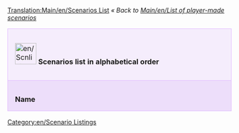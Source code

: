 [[Translation:Main/en/Scenarios List]]
''« Back to [[Main/en/List of player-made scenarios]]''

{| cellspacing="3" class="mainpagetable" align="center" width="100%"
|- valign="top" 
|colspan="11" style="font-size: 100%; BACKGROUND-COLOR: #F5EDFC; border: 1px solid #E1BBFF; margin: 0; padding: 1em; text-align: left; width:14%"|[[File:en/Scnlist-alphabetical.png|48px]] <font size="3">'''Scenarios list in alphabetical order'''</font>
|-
|style="font-size: 100%; BACKGROUND-COLOR: #EDDEFA; border: 1px solid #E1BBFF; margin: 0; padding: 1em 1em 0em 1em; text-align: left;"|'''Name'''
|style="font-size: 100%; BACKGROUND-COLOR: #EDDEFA; border: 1px solid #E1BBFF; margin: 0; padding: 1em 1em 0em 1em; text-align: left;"|'''Description'''
|style="font-size: 100%; BACKGROUND-COLOR: #EDDEFA; border: 1px solid #E1BBFF; margin: 0; padding: 1em 1em 0em 1em; text-align: left;"|'''Difficulty'''
|style="font-size: 100%; BACKGROUND-COLOR: #EDDEFA; border: 1px solid #E1BBFF; margin: 0; padding: 1em 1em 0em 1em; text-align: left;"|'''Setting'''
|style="font-size: 100%; BACKGROUND-COLOR: #EDDEFA; border: 1px solid #E1BBFF; margin: 0; padding: 1em 1em 0em 1em; text-align: left;"|'''Size'''
|style="font-size: 100%; BACKGROUND-COLOR: #EDDEFA; border: 1px solid #E1BBFF; margin: 0; padding: 1em 1em 0em 1em; text-align: left;"|'''Relief'''
|style="font-size: 100%; BACKGROUND-COLOR: #EDDEFA; border: 1px solid #E1BBFF; margin: 0; padding: 1em 1em 0em 1em; text-align: left;"|'''Towns'''
|style="font-size: 100%; BACKGROUND-COLOR: #EDDEFA; border: 1px solid #E1BBFF; margin: 0; padding: 1em 1em 0em 1em; text-align: left;"|'''Industries'''
|style="font-size: 100%; BACKGROUND-COLOR: #EDDEFA; border: 1px solid #E1BBFF; margin: 0; padding: 1em 1em 0em 1em; text-align: left;"|'''Based on Real World'''
|style="font-size: 100%; BACKGROUND-COLOR: #EDDEFA; border: 1px solid #E1BBFF; margin: 0; padding: 1em 1em 0em 1em; text-align: left;"|'''OpenTTD Version'''
|style="font-size: 100%; BACKGROUND-COLOR: #EDDEFA; border: 1px solid #E1BBFF; margin: 0; padding: 1em 1em 0em 1em; text-align: left;"|'''Author'''

{{en/ScenariosListRow|name=[[Main/en/(Don't) Hurt Your Eyes ;-)|(Don't) Hurt Your Eyes ;-)]]
|description=A toyland map made with the original TTD
|difficulty=[[Main/en/Scenario by Difficulty - Normal|Normal]]
|setting=[[Main/en/Scenario by Setting - Toyland|Toyland]]
|size=[[Main/en/Scenarios by Size 256x256|256x256]]
|relief=[[Main/en/Flat Scenarios|Flat]]
|towns=Normal 
|industries=[[Main/en/Scenarios by Quantity of Industries - Normal|Normal]]
|realworld=no 
|version=any
|author=[[Archive/en/Sleepie|Sleepie]] 
}}

{{en/ScenariosListRow|name=[[Main/en/A Mars Odyssey|A Mars Odyssey v0.5]]
|description=
|difficulty=[[Main/en/Scenario by Difficulty - Easy|Easy]]
|setting=[[Main/en/Scenario by Setting - Special|Special (Mars)]]
|size=[[Main/en/Scenarios by Size 256x256|256x256]]
|relief=[[Main/en/Flat Scenarios|Flat]]
|towns=Normal
|industries=[[Main/en/Scenarios by Quantity of Industries - Normal|Normal]]
|realworld=no
|version=0.5.0
|author=Ominus
}}

{{en/ScenariosListRow|name=[[Main/en/Alexander to Karthoum|Alexander to Karthoum]]
|description=based on a heightmap for the [http://www.wikipedia.org/wiki/Nile Nile]
|difficulty=[[Main/en/Scenario by Difficulty - Normal|Normal]]
|setting=[[Main/en/Scenario by Setting - Sub-Tropical|Sub-Tropical]]
|size=[[Main/en/Scenarios by Size 512x2048|512x2048]]
|relief=[[Main/en/Flat Scenarios|Flat]]
|towns=Normal
|industries=[[Main/en/Scenarios by Quantity of Industries - Normal|Normal]]
|realworld=[[Main/en/Scenarios Based on Real World|The Nile from the delta to Karthoum]]
|version=0.5.0
|author=thebrightside
}}

{{en/ScenariosListRow|name=[[Main/en/Europe|CarstsEuropeScenario]]
|description=Europe based on NASA SRTM-Data
|difficulty=[[Main/en/Scenario by Difficulty - Normal|Normal]]
|setting=[[Main/en/Scenario by Setting - Temperate|Temperate]]
|size=[[Main/en/Scenarios by Size 2048x2048|2048x2048]]
|relief=[[Main/en/Mixed Relief Scenarios|Mixed]]
|towns=High
|industries=[[Main/en/Scenarios by Quantity of Industries - High|High]]
|realworld=[[Main/en/Scenarios Based on Real World|Europe]]
|version=0.5.0
|author=[[Archive/en/CARST|CARST]]
}}

{{en/ScenariosListRow|name=[[Main/en/CarstsMonsterScenario v3|CarstsMonsterScenario_v3]]
|description=Hundreds of cities and industries
|difficulty=[[Main/en/Scenario by Difficulty - Easy|Easy]]
|setting=[[Main/en/Scenario by Setting - Temperate|Temperate]]
|size=[[Main/en/Scenarios by Size 2048x2048|2048x2048]]
|relief=[[Main/en/Flat Scenarios|Flat]]
|towns=High
|industries=[[Main/en/Scenarios by Quantity of Industries - High|High]]
|realworld=no
|version=0.5.0
|author=[[Archive/en/CARST|CARST]]
}}

{{en/ScenariosListRow|name=[[Main/en/CarstsTrainingScenario v3|CarstsTrainingScenario_v3]]
|description=Six-city training ground
|difficulty=[[Main/en/Scenario by Difficulty - Easy|Easy]]
|setting=[[Main/en/Scenario by Setting - Temperate|Temperate]]
|size=[[Main/en/Scenarios by Size 256x256|256x256]]
|relief=[[Main/en/Very Flat Scenarios|Very Flat]]
|towns=Low
|industries=[[Main/en/Scenarios by Quantity of Industries - High|High]]
|realworld=no
|version=0.6.0
|author=[[Archive/en/CARST|CARST]]
}}

{{en/ScenariosListRow|name=[[Main/en/CarstsWorldScenario|CarstsWorldScenario]]
|description=Planet earth based on satellite-data
|difficulty=[[Main/en/Scenario by Difficulty - Normal|Normal]]
|setting=[[Main/en/Scenario by Setting - Temperate|Temperate]]
|size=[[Main/en/Scenarios with greater Size than 2048x2048 or Size not listed|8192x4096]]
|relief=[[Main/en/Mixed Relief Scenarios|Mixed]]
|towns=Normal
|industries=[[Main/en/Scenarios by Quantity of Industries - Normal|Normal]]
|realworld=[[Main/en/Scenarios Based on Real World|Earth]]
|version=0.6.0
|author=[[Archive/en/CARST|CARST]]
}}

{{en/ScenariosListRow|name=[[Main/en/Chatham Islands|Chatham Islands v0.5]]
|description=New Zealand's [http://www.wikipedia.org/wiki/Chatham_Islands Chatham Islands]
|difficulty=[[Main/en/Scenario by Difficulty - Normal|Normal]]
|setting=[[Main/en/Scenario by Setting - Sub-Tropical|Sub-Tropical]]
|size=[[Main/en/Scenarios by Size 1024x1024|1024x1024]]
|relief=[[Main/en/Hilly Scenarios|Hilly]]
|towns=High
|industries=[[Main/en/Scenarios by Quantity of Industries - High|High]]
|realworld=[[Main/en/Scenarios Based on Real World|Chatham Islands (Terrain only)]]
|version=0.5.0
|author=Ominus
}}

{{en/ScenariosListRow|name=[[Main/en/Climb up the Mountains|Climb up the Mountains]]
|description=Made with the original TTD
|difficulty=[[Main/en/Scenario by Difficulty - Normal|Normal]]
|setting=[[Main/en/Scenario by Setting - Sub-Arctic|Sub-Arctic]]
|size=[[Main/en/Scenarios by Size 256x256|256x256]]
|relief=[[Main/en/Mixed Relief Scenarios|Mixed]]
|towns=Normal
|industries=[[Main/en/Scenarios by Quantity of Industries - Normal|Normal]]
|realworld=no
|version=any
|author=[[Archive/en/Sleepie|Sleepie]]
}}

{{en/ScenariosListRow|name=[[Main/en/Colorado|Colorado]]
|description=A scenario representing the US state of Colorado.
|difficulty=[[Main/en/Scenario by Difficulty - Hard|Hard]]
|setting=[[Main/en/Scenario by Setting - Sub-Tropical|Sub-Tropical]]
|size=[[Main/en/Scenarios by Size 256x256|256x256]]
|relief=[[Main/en/Mixed Relief Scenarios|Mixed]]
|towns=High
|industries=[[Main/en/Scenarios by Quantity of Industries - Normal|Normal]]
|realworld=Yes
|version=1.10.0
|author=[[Archive/en/DonaldDuck|DonaldDuck]]
}}

{{en/ScenariosListRow|name=[[Main/en/Cuba|Cuba]]
|description=Real-life Cuba
|difficulty=[[Main/en/Scenario by Difficulty - Normal|Normal]]
|setting=[[Main/en/Scenario by Setting - Sub-Tropical|Sub-Tropical]]
|size=[[Main/en/Scenarios by Size 1024x512|1024x512]]
|relief=[[Main/en/Mixed Relief Scenarios|Mixed]]
|towns=Normal
|industries=[[Main/en/Scenarios by Quantity of Industries - Normal|Normal]]
|realworld=Yes
|version=0.6.0
|author=[[Archive/en/pasisti|pasisti]]
}}

{{en/ScenariosListRow|name=[[Main/en/Dale of Scandy|Dale of Scandy]]
|description=A very nice sub-arctic map
|difficulty=[[Main/en/Scenario by Difficulty - Normal|Normal]]
|setting=[[Main/en/Scenario by Setting - Sub-Arctic|Sub-Arctic]]
|size=[[Main/en/Scenarios by Size 256x256|256x256]]
|relief=[[Main/en/Mountainous Scenarios|Mountainous]]
|towns=Normal
|industries=[[Main/en/Scenarios by Quantity of Industries - High|High]]
|realworld=no
|version=0.4.5
|author=George
}}

{{en/ScenariosListRow|name=[[Main/en/Denmark|Denmark]]
|description=
|difficulty=[[Main/en/Scenario by Difficulty - Normal|Normal]]
|setting=[[Main/en/Scenario by Setting - Temperate|Temperate]]
|size=[[Main/en/Scenarios by Size 1024x1024|1024x1024]]
|relief=[[Main/en/Flat Scenarios|Flat]]
|towns=High
|industries=[[Main/en/Scenarios by Quantity of Industries - Normal|Normal]]
|realworld=[[Main/en/Scenarios Based on Real World|Denmark]]
|version=0.5.1-RC2
|author=Kristian Rasmussen
}}

{{en/ScenariosListRow|name=[[Main/en/Desert Tracking|Desert Tracking]]
|description=A long island, [...] a good place to practice building networks
|difficulty=[[Main/en/Scenario by Difficulty - Normal|Normal]]
|setting=[[Main/en/Scenario by Setting - Sub-Tropical|Sub-Tropical]]
|size=[[Main/en/Scenarios by Size 256x512|256x512]]
|relief=[[Main/en/Mixed Relief Scenarios|Mixed]]
|towns=Low (11)
|industries=[[Main/en/Scenarios by Quantity of Industries - Normal|Normal]]
|realworld=no
|version=Nightly r10026
|author=Deep Blue
}}

{{en/ScenariosListRow|name=[[Main/en/Echo|Echo]]
|description=two main sub-tropical continents
|difficulty=[[Main/en/Scenario by Difficulty - Normal|Normal]]
|setting=[[Main/en/Scenario by Setting - Sub-Tropical|Sub-Tropical]]
|size=[[Main/en/Scenarios by Size 256x256|256x256]]
|relief=[[Main/en/Hilly Scenarios|Hilly]]
|towns=Normal
|industries=[[Main/en/Scenarios by Quantity of Industries - Low|Low]]
|realworld=no
|version=0.4.5
|author=S. Morris (Jungle)
}}






{{en/ScenariosListRow|name=[[Main/en/Flevoland|Flevoland]]
|description=Flevoland is a province of the Netherlands and one of the famous polders. The dikes prevent the towns and cities from flooding. Accidentally removing a part of the dike, will really get things under water. The scenario starts at 1984, year of founding the town Zeewolde. (Youngest town of the Netherlands)
|difficulty=[[Main/en/Scenario by Difficulty - Easy|Easy]]
|setting=[[Main/en/Scenario by Setting - Temperate|Temperate]]
|size=[[Main/en/Scenarios by Size 512x512|512x512]]
|relief=[[Main/en/Very Flat Scenarios|Very Flat]]
|towns=Low
|industries=[[Main/en/Scenarios by Quantity of Industries - Normal|Normal]]
|realworld=[[Main/en/Scenarios Based on Real World|Flevoland]]
|version=0.6.3
|author=[[Archive/en/PSVSupporter|PSVSupporter]]
}}









{{en/ScenariosListRow|name=[[Main/en/Florida|Florida v0.1]]
|description=
|difficulty=[[Main/en/Scenario by Difficulty - Easy|Easy]]
|setting=[[Main/en/Scenario by Setting - Temperate|Temperate]]
|size=[[Main/en/Scenarios by Size 512x512|512x512]]
|relief=[[Main/en/Very Flat Scenarios|Very Flat]]
|towns=High
|industries=[[Main/en/Scenarios by Quantity of Industries - Normal|Normal]]
|realworld=[[Main/en/Scenarios Based on Real World|Florida]]
|version=0.5.0
|author=James Kirk aka Carskick
}}

{{en/ScenariosListRow|name=[[Main/en/Fractal Landscape|Fractal Landscape]][[File:en/Fractal Landscape ss1.png|128px]]
|description='''Fractal Landscape''' models the Mandelbrot set as a sea surrounded by cliffs and capes, with an island in the form of a Julia set and two lakes in the form of Sierpinski carpets!
|difficulty=[[Main/en/Scenario by Difficulty - Easy|Easy]]
|setting=[[Main/en/Scenario by Setting - Temperate|Temperate]]
|size=[[Main/en/Scenarios by Size 512x512|512x512]]
|relief=[[Main/en/Mixed Relief Scenarios|Mixed]]
|towns=Normal
|industries=[[Main/en/Scenarios by Quantity of Industries - Normal|Normal]]
|realworld=no
|version=0.5.3
|author=CMG Lee
}}

{{en/ScenariosListRow|name=[[Main/en/Get Your Ships|Get Your Ships!]]
|description=
|difficulty=[[Main/en/Scenario by Difficulty - Hard|Hard]]
|setting=[[Main/en/Scenario by Setting - Temperate|Temperate]]
|size=[[Main/en/Scenarios by Size 128x512|512x128]]
|relief=[[Main/en/Mixed Relief Scenarios|Mixed]]
|towns=Low
|industries=[[Main/en/Scenarios by Quantity of Industries - Low|Low]]
|realworld=no
|version=0.5.0
|author=[[Archive/en/ZxBiohazardZx|ZxBiohazardZx]]
}}

{{en/ScenariosListRow|name=[[Main/en/Iceland|Iceland]]
|description=orginal town names and landscape
|difficulty=[[Main/en/Scenario by Difficulty - Normal|Normal]]
|setting=[[Main/en/Scenario by Setting - Sub-Arctic|Sub-Arctic]]
|size=[[Main/en/Scenarios by Size 512x512|512x512]]
|relief=[[Main/en/Hilly Scenarios|Hilly]]
|towns=Low
|industries=[[Main/en/Scenarios by Quantity of Industries - Low|Low]]
|realworld=[[Main/en/Scenarios Based on Real World|Iceland]]
|version=0.5.0
|author=Knartz
}}

{{en/ScenariosListRow|name=[[Main/en/Islands|Islands]]
|description=included by default
|difficulty=[[Main/en/Scenario by Difficulty - Normal|Normal]]
|setting=[[Main/en/Scenario by Setting - Sub-Tropical|Sub-Tropical]]
|size=[[Main/en/Scenarios by Size 128x128|128x128]]
|relief=[[Main/en/Hilly Scenarios|Hilly]]
|towns=Normal
|industries=[[Main/en/Scenarios by Quantity of Industries - Normal|Normal]]
|realworld=no
|version=0.4.5
|author=Zimri
}}

{{en/ScenariosListRow|name=[[Main/en/Italy|Italy Scenario v.035]]
|description=
|difficulty=[[Main/en/Scenario by Difficulty - Easy|Easy]]
|setting=[[Main/en/Scenario by Setting - Temperate|Temperate]]
|size=[[Main/en/Scenarios by Size 2048x2048|2048x2048]]
|relief=[[Main/en/Mixed Relief Scenarios|Mixed]]
|towns=High
|industries=[[Main/en/Scenarios by Quantity of Industries - High|High]]
|realworld=[[Main/en/Scenarios Based on Real World|Italy]]
|version=0.5.0-RC4
|author=Mikima
}}

{{en/ScenariosListRow|name=[[Main/en/Jamaica|Jamaica]]
|description=great potential to exploit the whole island
|difficulty=[[Main/en/Scenario by Difficulty - Hard|Hard]]
|setting=[[Main/en/Scenario by Setting - Sub-Tropical|Sub-Tropical]]
|size=[[Main/en/Scenarios by Size 256x256|256x256]]
|relief=[[Main/en/Flat Scenarios|Flat]]
|towns=Normal
|industries=[[Main/en/Scenarios by Quantity of Industries - High|High]]
|realworld=[[Main/en/Scenarios Based on Real World|Jamaica]]
|version=0.5.2
|author=Luukland
}}

{{en/ScenariosListRow|name=[[Main/en/Kloof|Kloof]]
|description=A map at the highest height level divided by a big canyon
|difficulty=[[Main/en/Scenario by Difficulty - Easy|Easy]]
|setting=[[Main/en/Scenario by Setting - Temperate|Temperate]]
|size=[[Main/en/Scenarios by Size 512x512|512x512]]
|relief=[[Main/en/Mixed Relief Scenarios|Mixed]]
|towns=High
|industries=[[Main/en/Scenarios by Quantity of Industries - Normal|Normal]]
|realworld=no
|version=0.5.0
|author=thebrightside
}}

{{en/ScenariosListRow|name=[[Main/en/Kritschgau|Kritschgau]]
|description=A city of 310 000, made up of numerous districts interconnected with highways.
|difficulty=[[Main/en/Scenario by Difficulty - Normal|Normal]]
|setting=[[Main/en/Scenario by Setting - Temperate|Temperate]]
|size=[[Main/en/Scenarios by Size 256x256|256x256]]
|relief=[[Main/en/Flat Scenarios|Flat]]
|towns=High
|industries=None
|realworld=No
|version=[[Main/en/Nightly build|nightly]] r14110 or newer
|author=[[Archive/en/Jupix|Jupix]]
}}

{{en/ScenariosListRow|name=[[Main/en/Lakes|Lakes]]
|description=A map made with the original TTD
|difficulty=[[Main/en/Scenario by Difficulty - Normal|Normal]]
|setting=[[Main/en/Scenario by Setting - Temperate|Temperate]]
|size=[[Main/en/Scenarios by Size 256x256|256x256]]
|relief=[[Main/en/Mixed Relief Scenarios|Mixed]]
|towns=Normal
|industries=[[Main/en/Scenarios by Quantity of Industries - High|High]]
|realworld=no
|version=any
|author=[[Archive/en/Sleepie|Sleepie]]
}}

{{en/ScenariosListRow|name=[[Main/en/Land of Floods|Land of Floods v0.5]]
|description=
|difficulty=[[Main/en/Scenario by Difficulty - Normal|Normal]]
|setting=[[Main/en/Scenario by Setting - Temperate|Temperate]]
|size=[[Main/en/Scenarios by Size 256x256|256x256]]
|relief=[[Main/en/Very Flat Scenarios|Very Flat]]
|towns=Normal
|industries=[[Main/en/Scenarios by Quantity of Industries - Normal|Normal]]
|realworld=no
|version=0.5.0
|author=Ominus
}}

{{en/ScenariosListRow|name=[[Main/en/Latvia|Latvia]]
|description= Map of Latvia and some of neighboring countries.
|difficulty=[[Main/en/Scenario by Difficulty - Normal|Normal]]
|setting=[[Main/en/Scenario by Setting - Temperate|Temperate]]
|size=[[Main/en/Scenarios by Size 512x512|512x512]]
|relief=[[Main/en/Mixed Relief Scenarios|Mixed]]
|towns=Normal
|industries=[[Main/en/Scenarios by Quantity of Industries - Normal|Normal]]
|realworld=[[Main/en/Scenarios Based on Real World|Latvia]]
|version=0.6.0 beta3
|author=Pendrokar
}}

{{en/ScenariosListRow|name=[[Main/en/Lithuania|Lithuania]]
|description= Map of Lithuania and some of neighboring countries.
|difficulty=[[Main/en/Scenario by Difficulty - Normal|Normal]]
|setting=[[Main/en/Scenario by Setting - Temperate|Temperate]]
|size=[[Main/en/Scenarios by Size 512x512|512x512]]
|relief=[[Main/en/Mixed Relief Scenarios|Mixed]]
|towns=Normal
|industries=[[Main/en/Scenarios by Quantity of Industries - Normal|Normal]]
|realworld=[[Main/en/Scenarios Based on Real World|Lithuania]]
|version=0.7.0
|author=carnifex, brisky
}}

{{en/ScenariosListRow|name=[[Main/en/Malta|Malta]]
|description=Malta, Gozo, Comino based on SRTM-3 Data
|difficulty=[[Main/en/Scenario by Difficulty - Easy|Easy]]
|setting=[[Main/en/Scenario by Setting - Sub-Tropical|Sub-Tropical]]
|size=[[Main/en/Scenarios by Size 512x1024|512x1024]]
|relief=[[Main/en/Hilly Scenarios|Hilly]]
|towns=Normal
|industries=[[Main/en/Scenarios by Quantity of Industries - Normal|Normal]]
|realworld=[[Main/en/Scenarios Based on Real World|Malta]]
|version=0.6.0-beta3
|author=[[Archive/en/Daisayah|Daisayah]]
}}

{{en/ScenariosListRow|name=[[Main/en/New Zealand North Island|New Zealand North Island]]
|description=The North Island
|difficulty=[[Main/en/Scenario by Difficulty - Normal|Normal]]
|setting=[[Main/en/Scenario by Setting - Temperate|Temperate]]
|size=[[Main/en/Scenarios by Size 2048x2048|2048x2048]]
|relief=[[Main/en/Mixed Relief Scenarios|Mixed]]
|towns=Low 
|industries=[[Main/en/Scenarios by Quantity of Industries - Normal|Normal]]
|realworld=[[Main/en/Scenarios Based on Real World|New Zealand]]
|version=0.6.1-RC1
|author=sootynz
}}

{{en/ScenariosListRow|name=[[Main/en/New Zealand South Island arctic|New Zealand South Island arctic]]
|description=The South Island
|difficulty=[[Main/en/Scenario by Difficulty - Normal|Normal]]
|setting=[[Main/en/Scenario by Setting - Sub-Arctic|Sub-Arctic]]
|size=[[Main/en/Scenarios by Size 1024x1024|1024x1024]]
|relief=[[Main/en/Mixed Relief Scenarios|Mixed]]
|towns=Normal 
|industries=[[Main/en/Scenarios by Quantity of Industries - Normal|Normal]]
|realworld=[[Main/en/Scenarios Based on Real World|New Zealand]]
|version=0.6.1-RC1
|author=sootynz
}}

{{en/ScenariosListRow|name=[[Main/en/Northumberland, England|Northumberland, England]]
|description=Representation of Northumberland
|difficulty=[[Main/en/Scenario by Difficulty - Normal|Normal]]
|setting=[[Main/en/Scenario by Setting - Temperate|Temperate]]
|size=[[Main/en/Scenarios by Size 1024x512|1024x512]]
|relief=[[Main/en/Mixed Relief Scenarios|Mixed]]
|towns=Low 
|industries=[[Main/en/Scenarios by Quantity of Industries - Low|Low]]
|realworld=[[Main/en/Scenarios Based on Real World|England]]
|version=0.6.3
|author=Pete Loud
}}

{{en/ScenariosListRow|name=[[Main/en/Snowy Highlands|Snowy Highlands v0.5]]
|description=
|difficulty=[[Main/en/Scenario by Difficulty - Normal|Normal]]
|setting=[[Main/en/Scenario by Setting - Sub-Arctic|Sub-Arctic]]
|size=[[Main/en/Scenarios by Size 2048x2048|2048x2048]]
|relief=[[Main/en/Hilly Scenarios|Hilly]]
|towns=Normal
|industries=[[Main/en/Scenarios by Quantity of Industries - Normal|Normal]]
|realworld=no
|version=0.5.0-RC5
|author=[[Archive/en/Sleepie|Sleepie]]
}}

{{en/ScenariosListRow|name=[[Main/en/South West France|South West France]]
|description=Great South West of France
|difficulty=[[Main/en/Scenario by Difficulty - Normal|Normal]]
|setting=[[Main/en/Scenario by Setting - Temperate|Temperate]]
|size=[[Main/en/Scenarios by Size 512x512|512x512]]
|relief=[[Main/en/Mixed Relief Scenarios|Mixed]]
|towns=High
|industries=[[Main/en/Scenarios by Quantity of Industries - Normal|Normal]]
|realworld=[[Main/en/Scenarios Based on Real World|South West, France]]
|version=0.7.0
|author=[[Archive/en/Piccolo|Piccolo]]
}}

{{en/ScenariosListRow|name=[[Main/en/South Yorkshire|South Yorkshire]]
|description=Large scale map of South Yorkshire, England.
|difficulty=[[Main/en/Scenario by Difficulty - Normal|Normal]]
|setting=[[Main/en/Scenario by Setting - Temperate|Temperate]]
|size=[[Main/en/Scenarios by Size 512x512|512x512]]
|relief=[[Main/en/Mixed Relief Scenarios|Mixed]]
|towns=Normal 
|industries=[[Main/en/Scenarios by Quantity of Industries - Normal|Normal]]
|realworld=[[Main/en/Scenarios Based on Real World|South Yorkshire]]
|version=nightly after 14462
|author=sootynz
}}

{{en/ScenariosListRow|name=[[Main/en/Super Britania|Super Britania]]
|description=
|difficulty=[[Main/en/Scenario by Difficulty - Normal|Normal]]
|setting=[[Main/en/Scenario by Setting - Temperate|Temperate]]
|size=[[Main/en/Scenarios by Size 256x256|256x256]]
|relief=[[Main/en/Flat Scenarios|Flat]]
|towns=Normal
|industries=[[Main/en/Scenarios by Quantity of Industries - Normal|Normal]]
|realworld=no
|version=0.4.5
|author=George
}}

{{en/ScenariosListRow|name=[[Main/en/The Barrens|The Barrens]]
|description=
|difficulty=[[Main/en/Scenario by Difficulty - Normal|Normal]]
|setting=[[Main/en/Scenario by Setting - Sub-Tropical|Sub-Tropical]]
|size=[[Main/en/Scenarios by Size 512x512|512x512]]
|relief=[[Main/en/Mixed Relief Scenarios|Mixed]]
|towns=Normal
|industries=[[Main/en/Scenarios by Quantity of Industries - High|High]]
|realworld=no
|version=0.6.0-beta2
|author=[[Archive/en/Tirdun]]
}}

{{en/ScenariosListRow|name=[[Main/en/The Isles|The Isles v1.1]]
|description=
|difficulty=[[Main/en/Scenario by Difficulty - Normal|Normal]]
|setting=[[Main/en/Scenario by Setting - Sub-Tropical|Sub-Tropical]]
|size=[[Main/en/Scenarios by Size 1024x1024|1024x1024]]
|relief=[[Main/en/Flat Scenarios|Flat]]
|towns=High
|industries=[[Main/en/Scenarios by Quantity of Industries - Normal|Normal]]
|realworld=no
|version=0.4.8
|author=thebrightside
}}

{{en/ScenariosListRow|name=[[Main/en/Toy Train|Toy Train]]
|description=
|difficulty=[[Main/en/Scenario by Difficulty - Hard|Hard]]
|setting=[[Main/en/Scenario by Setting - Toyland|Toyland]]
|size=[[Main/en/Scenarios by Size 256x256|256x256]]
|relief=[[Main/en/Mountainous Scenarios|Mountainous]]
|towns=Low
|industries=[[Main/en/Scenarios by Quantity of Industries - Normal|Normal]]
|realworld=no
|version=0.4.5
|author=Purno
}}

{{en/ScenariosListRow|name=[[Main/en/Tropical River|Tropical River]]
|description=
|difficulty=[[Main/en/Scenario by Difficulty - Normal|Normal]]
|setting=[[Main/en/Scenario by Setting - Sub-Tropical|Sub-Tropical]]
|size=[[Main/en/Scenarios by Size 128x1024|128x1024]]
|relief=[[Main/en/Very Flat Scenarios|Very Flat]]
|towns=Normal
|industries=[[Main/en/Scenarios by Quantity of Industries - Normal|Normal]]
|realworld=no
|version=0.4.8
|author=Viole Falushe
}}

{{en/ScenariosListRow|name=[[Main/en/United Kingdom|United Kingdom v1.0]]
|description=Based off height map data from NASA
|difficulty=[[Main/en/Scenario by Difficulty - Easy|Easy]]
|setting=[[Main/en/Scenario by Setting - Temperate|Temperate]]
|size=[[Main/en/Scenarios by Size 2048x2048|2048x2048]]
|relief=[[Main/en/Mixed Relief Scenarios|Mixed]]
|towns=Normal
|industries=[[Main/en/Scenarios by Quantity of Industries - High|High]]
|realworld=[[Main/en/Scenarios Based on Real World|United Kingdom]]
|version=0.5.0
|author=JonScaife
}}

{{en/ScenariosListRow|name=[[Main/en/Verdant Islands|Verdant Islands]]
|description=
|difficulty=[[Main/en/Scenario by Difficulty - Normal|Normal]]
|setting=[[Main/en/Scenario by Setting - Temperate|Temperate]]
|size=[[Main/en/Scenarios by Size 256x256|256x256]]
|relief=[[Main/en/Mountainous Scenarios|Mountainous]]
|towns=Normal
|industries=[[Main/en/Scenarios by Quantity of Industries - High|High]]
|realworld=no
|version=0.6.0-beta2
|author=[[Archive/en/Tirdun]]
}}

{{en/ScenariosListRow|name=[[Main/en/Water and Mountains|Water and Mountains v1.0]]
|description=
|difficulty=[[Main/en/Scenario by Difficulty - Normal|Normal]]
|setting=[[Main/en/Scenario by Setting - Temperate|Temperate]]
|size=[[Main/en/Scenarios by Size 512x512|512x512]]
|relief=[[Main/en/Hilly Scenarios|Hilly]]
|towns=Low
|industries=[[Main/en/Scenarios by Quantity of Industries - Low|Low]]
|realworld=no
|version=Nightly r8148 (0.6.x)
|author=[[Archive/en/Sleepie|Sleepie]]
}}

{{en/ScenariosListRow|name=[[Main/en/Whistler|Whistler]]
|minimap=Scenario_whistler.gif
|screenshot=Scenario_whistler2.gif
|description=Small, fun and easy map. Can you transport everything? Starts at 1.1.2008.
|difficulty=[[Main/en/Scenario by Difficulty - Easy|Easy]]
|setting=[[Main/en/Scenario by Setting - Sub-Arctic|Sub-Arctic]]
|size=[[Main/en/Scenarios by Size 256x256|256x256]]
|relief=[[Main/en/Mixed Relief Scenarios|Mixed]]
|towns=Normal
|industries=[[Main/en/Scenarios by Quantity of Industries - Normal|Normal]]
|realworld=No
|version=0.6.3
|author=[[Archive/en/Priski|Priski]]
}}

|}

[[Category:en/Scenario Listings]]